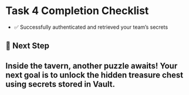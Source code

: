 # Task 4 Completion Checklist
* ✅ Successfully authenticated and retrieved your team’s secrets



## 📌 Next Step
## Inside the tavern, another puzzle awaits! Your next goal is to unlock the hidden treasure chest using secrets stored in Vault.